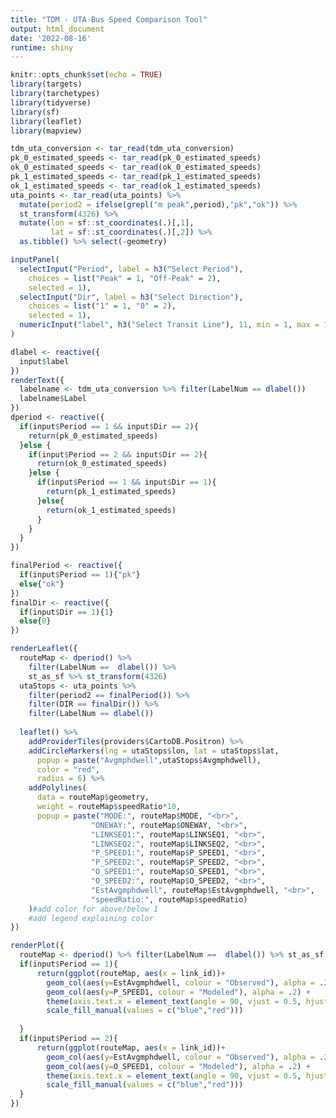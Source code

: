 ```yaml
---
title: "TDM - UTA Bus Speed Comparison Tool"
output: html_document
date: '2022-08-16'
runtime: shiny
---
```



```r
knitr::opts_chunk$set(echo = TRUE)
library(targets)
library(tarchetypes)
library(tidyverse)
library(sf)
library(leaflet)
library(mapview)
```


```r
tdm_uta_conversion <- tar_read(tdm_uta_conversion)
pk_0_estimated_speeds <- tar_read(pk_0_estimated_speeds)
ok_0_estimated_speeds <- tar_read(ok_0_estimated_speeds)
pk_1_estimated_speeds <- tar_read(pk_1_estimated_speeds)
ok_1_estimated_speeds <- tar_read(ok_1_estimated_speeds)
uta_points <- tar_read(uta_points) %>%
  mutate(period2 = ifelse(grepl("m peak",period),"pk","ok")) %>%
  st_transform(4326) %>%
  mutate(lon = sf::st_coordinates(.)[,1],
         lat = sf::st_coordinates(.)[,2]) %>%
  as.tibble() %>% select(-geometry)
```


```r
inputPanel(
  selectInput("Period", label = h3("Select Period"), 
    choices = list("Peak" = 1, "Off-Peak" = 2), 
    selected = 1),
  selectInput("Dir", label = h3("Select Direction"), 
    choices = list("1" = 1, "0" = 2), 
    selected = 1),
  numericInput("label", h3("Select Transit Line"), 11, min = 1, max = 109, step = 1)
)
```


```r
dlabel <- reactive({
  input$label
})
renderText({
  labelname <- tdm_uta_conversion %>% filter(LabelNum == dlabel())
  labelname$Label
})
dperiod <- reactive({
  if(input$Period == 1 && input$Dir == 2){
    return(pk_0_estimated_speeds)
  }else {
    if(input$Period == 2 && input$Dir == 2){
      return(ok_0_estimated_speeds)
    }else {
      if(input$Period == 1 && input$Dir == 1){
        return(pk_1_estimated_speeds)
      }else{
        return(ok_1_estimated_speeds)
      }
    }
  }
})

finalPeriod <- reactive({
  if(input$Period == 1){"pk"}
  else{"ok"}
})
finalDir <- reactive({
  if(input$Dir == 1){1}
  else{0}
})

renderLeaflet({
  routeMap <- dperiod() %>% 
    filter(LabelNum ==  dlabel()) %>% 
    st_as_sf %>% st_transform(4326)
  utaStops <- uta_points %>% 
    filter(period2 == finalPeriod()) %>% 
    filter(DIR == finalDir()) %>% 
    filter(LabelNum == dlabel())
  
  leaflet() %>%
    addProviderTiles(providers$CartoDB.Positron) %>%
    addCircleMarkers(lng = utaStops$lon, lat = utaStops$lat,
      popup = paste("Avgmphdwell",utaStops$Avgmphdwell),
      color = "red",
      radius = 6) %>%
    addPolylines(
      data = routeMap$geometry, 
      weight = routeMap$speedRatio*10,
      popup = paste("MODE:", routeMap$MODE, "<br>",
                  "ONEWAY:", routeMap$ONEWAY, "<br>",
                  "LINKSEQ1:", routeMap$LINKSEQ1, "<br>",
                  "LINKSEQ2:", routeMap$LINKSEQ2, "<br>",
                  "P_SPEED1:", routeMap$P_SPEED1, "<br>",
                  "P_SPEED2:", routeMap$P_SPEED2, "<br>",
                  "O_SPEED1:", routeMap$O_SPEED1, "<br>",
                  "O_SPEED2:", routeMap$O_SPEED2, "<br>",
                  "EstAvgmphdwell", routeMap$EstAvgmphdwell, "<br>",
                  "speedRatio:", routeMap$speedRatio)
    )#add color for above/below 1
    #add legend explaining color
})

renderPlot({
  routeMap <- dperiod() %>% filter(LabelNum ==  dlabel()) %>% st_as_sf %>% st_transform(4326)
  if(input$Period == 1){
      return(ggplot(routeMap, aes(x = link_id))+
        geom_col(aes(y=EstAvgmphdwell, colour = "Observed"), alpha = .2) +
        geom_col(aes(y=P_SPEED1, colour = "Modeled"), alpha = .2) +
        theme(axis.text.x = element_text(angle = 90, vjust = 0.5, hjust=1)) + 
        scale_fill_manual(values = c("blue","red")))
    
  }
  if(input$Period == 2){
      return(ggplot(routeMap, aes(x = link_id))+
        geom_col(aes(y=EstAvgmphdwell, colour = "Observed"), alpha = .2) +
        geom_col(aes(y=O_SPEED1, colour = "Modeled"), alpha = .2) +
        theme(axis.text.x = element_text(angle = 90, vjust = 0.5, hjust=1)) + 
        scale_fill_manual(values = c("blue","red")))
  }
})
```
